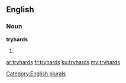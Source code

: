 ==English==

===Noun===
'''tryhards'''

# {{plural of|[[tryhard]]}}

[[Category:English plurals]]

[[ar:tryhards]]
[[fr:tryhards]]
[[ku:tryhards]]
[[my:tryhards]]